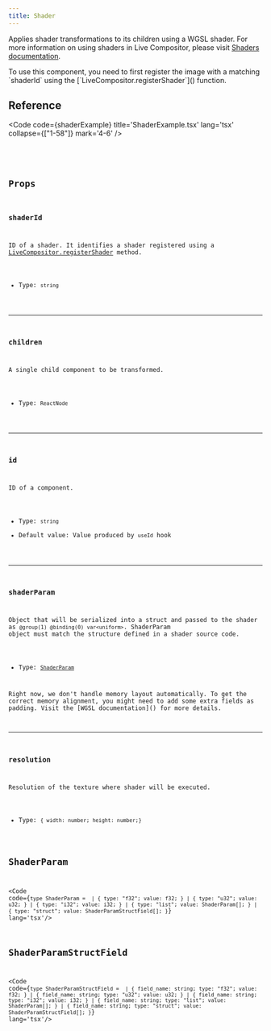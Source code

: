 ```yaml
---
title: Shader
---
```


Applies shader transformations to its children using a WGSL shader. For more information on using shaders in Live Compositor, please visit [Shaders documentation]().

<Aside>To use this component, you need to first register the image with a matching `shaderId` using the [`LiveCompositor.registerShader`]() function.</Aside>

## Reference

<Code code={shaderExample} title='ShaderExample.tsx' lang='tsx' collapse={["1-58"]} mark='4-6' />

<CollapsibleDetails summaryTitle='Type definitions'>
<Code code={`
type ShaderProps = {
    id?: string;
    children?: ReactElement[];
    shaderId: string;
    shaderParam?: ShaderParam;
    resolution: {
      width: number;
      height: number;
    };
}
`} lang='tsx' />
</CollapsibleDetails>

## Props

### shaderId
ID of a shader. It identifies a shader registered using a [LiveCompositor.registerShader]() method.

- Type: `string`

---

### children
A single child component to be transformed.

- Type: `ReactNode`

---

### id
ID of a component.

- Type: `string`
- Default value: Value produced by `useId` hook

---

### shaderParam
Object that will be serialized into a struct and passed to the shader as `@group(1) @binding(0) var<uniform>`. ShaderParam object must match the structure defined in a shader source code.

- Type: [`ShaderParam`](/reference/ts-sdk/props/rescaler-style-props)

<Aside>Right now, we don't handle memory layout automatically. To get the correct memory alignment, you might need to add some extra fields as padding. Visit the [WGSL documentation]() for more details.</Aside>

---

### resolution
Resolution of the texture where shader will be executed.

- Type: `{ width: number; height: number;}`

## ShaderParam

<Code code={`
type ShaderParam = 
  | { type: "f32"; value: f32; }
  | { type: "u32"; value: u32; }
  | { type: "i32"; value: i32; }
  | { type: "list"; value: ShaderParam[]; }
  | {
      type: "struct";
      value: ShaderParamStructField[];
    }
`} lang='tsx'/>

## ShaderParamStructField

<Code code={`
type ShaderParamStructField = 
  | { field_name: string; type: "f32"; value: f32; }
  | { field_name: string; type: "u32"; value: u32; }
  | { field_name: string; type: "i32"; value: i32; }
  | {
      field_name: string;
      type: "list";
      value: ShaderParam[];
    }
  | {
      field_name: string;
      type: "struct";
      value: ShaderParamStructField[];
    }
`} lang='tsx'/>
